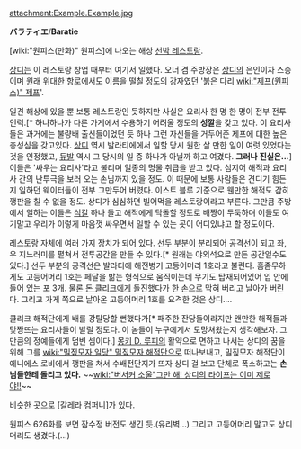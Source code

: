 attachment:Example.Example.jpg

'''バラティエ'''/'''Baratie'''

[wiki:"원피스(만화)" 원피스]에 나오는 해상 [[선박 레스토랑]]. 

[[상디]]는 이 레스토랑 창업 때부터 여기서 일했다. 오너 겸 주방장은 [[상디]]의 은인이자 스승이며 원래 위대한 항로에서도 이름을 떨칠 정도의 강자였던 '붉은 다리 [[wiki:"제프(원피스)" 제프]]'.

일견 해상에 있을 뿐 보통 레스토랑인 듯하지만 사실은 요리사 한 명 한 명이 전부 전투인력.[* 하나하나가 다른 가게에서 수용하기 어려울 정도의 '''성깔'''을 갖고 있다. 이 요리사들은 과거에는 불량배 출신들이었던 듯 하나 그런 자신들을 거두어준 제프에 대한 높은 충성심을 갖고있다. [[상디]] 역시 발라티에에서 일할 당시 원한 살 만한 일이 여럿 있었다는 것을 인정했고, [[듀발]] 역시 그 당시의 일 중 하나가 아닐까 하고 여겼다. '''그러나 진실은…'''] 이들은 '싸우는 요리사'라고 불리며 일종의 명물 취급을 받고 있다. 심지어 해적과 요리사 간의 난투극을 보러 오는 손님까지 있을 정도. 이 때문에 보통 사람들은 견디기 힘든지 일하던 웨이터들이 전부 그만두어 버렸다. 이스트 블루 기준으로 웬만한 해적도 감히 깽판을 칠 수 없을 정도. 상디가 심심하면 빌어먹을 레스토랑이라고 부른다. 그만큼 주방에서 일하는 이들은 [[식칼]] 하나 들고 해적에게 닥돌할 정도로 배짱이 두둑하며 이들도 여기말고 우리가 이렇게 마음껏 싸우면서 일할 수 있는 곳이 어디있냐고 할 정도이다.

레스토랑 자체에 여러 가지 장치가 되어 있다. 선두 부분이 분리되어 공격선이 되고  좌, 우 지느러미를 펼쳐서 전투공간을 만들 수 있다.[* 원래는 야외석으로 만든 공간일수도 있다.] 선두 부분의 공격선은 발라티에 해전병기 고등어머리 1호라고 불린다. 흠좀무하게도 고등어머리 1호는 페달을 밞는 형식으로 움직이는데 무기도 탑재되어있어 입 안에 들어 있는 포 3개. 물론 [[돈 클리크]]에게 돌진했다가 한 손으로 막혀 버리고 날아가 버린다. 그리고 가게 쪽으로 날아온 고등어머리 1호를 요격한 것은 상디….

클리크 해적단에게 배를 강탈당할 뻔했다가[* 패주한 잔당들이라지만 왠만한 해적들과 맞짱뜨는 요리사들이 발릴 정도다. 이 놈들이 누구에게서 도망쳐왔는지 생각해보자. 그만큼의 정예들에게 덤빈 셈이다.] [[몽키 D. 루피]]의 활약으로 면하고 나서는 상디의 꿈을 위해 그를 [[wiki:"밀짚모자 일당" 밀짚모자 해적단]]으로 떠나보내고, 밀짚모자 해적단이 에니에스 로비에서 깽판을 쳐서 수배전단지가 뜨자 상디 걸 보고 단체로 폭소하고는 '''손님들한테 돌리고 있다.''' ~~[[wiki:"버서커 소울"그만 해! 상디의 라이프는 이미 제로야!!]]~~

비슷한 곳으로 [갈레라 컴퍼니]가 있다.

원피스 626화를 보면 잠수정 버전도 생긴 듯.(유리벽…) 그리고 고등어머리 말고도 상디머리도 생겼다.(...)
